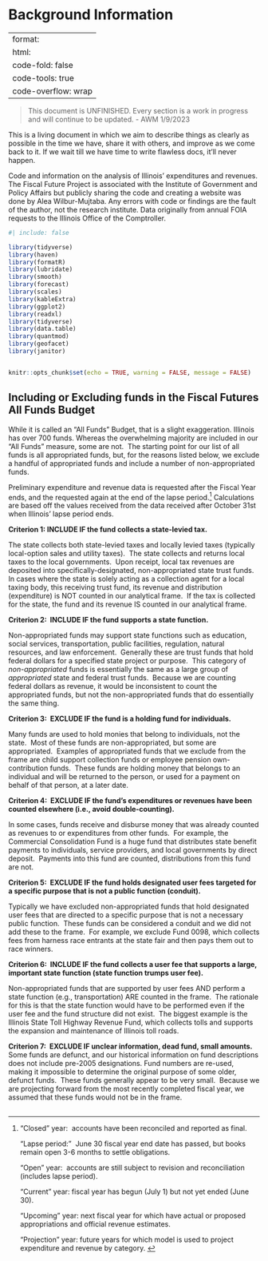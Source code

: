# Background Information {#sec-background-info .unnumbered}

---
format:
  html:
    code-fold: false
    code-tools: true
    code-overflow: wrap
---

> This document is UNFINISHED. Every section is a work in progress and will continue to be updated. - AWM 1/9/2023

This is a living document in which we aim to describe things as clearly as possible in the time we have, share it with others, and improve as we come back to it. If we wait till we have time to write flawless docs, it'll never happen.

Code and information on the analysis of Illinois' expenditures and revenues. The Fiscal Future Project is associated with the Institute of Government and Policy Affairs but publicly sharing the code and creating a website was done by Alea Wilbur-Mujtaba. Any errors with code or findings are the fault of the author, not the research institute. Data originally from annual FOIA requests to the Illinois Office of the Comptroller.

```r
#| include: false

library(tidyverse)
library(haven)
library(formatR)
library(lubridate)
library(smooth)
library(forecast)
library(scales)
library(kableExtra)
library(ggplot2)
library(readxl)
library(tidyverse)
library(data.table)
library(quantmod)
library(geofacet)
library(janitor)


knitr::opts_chunk$set(echo = TRUE, warning = FALSE, message = FALSE)

```

## Including or Excluding funds in the Fiscal Futures All Funds Budget

While it is called an "All Funds" Budget, that is a slight exaggeration. Illinois has over 700 funds. Whereas the overwhelming majority are included in our "All Funds" measure, some are not.  The starting point for our list of all funds is all appropriated funds, but, for the reasons listed below, we exclude a handful of appropriated funds and include a number of non-appropriated funds. 

Preliminary expenditure and revenue data is requested after the Fiscal Year ends, and the requested again at the end of the lapse period.[^index-1] Calculations are based off the values received from the data received after October 31st when Illinois' lapse period ends.

[^index-1]: "Closed" year:  accounts have been reconciled and reported as final.

    "Lapse period:"  June 30 fiscal year end date has passed, but books remain open 3-6 months to settle obligations.

    "Open" year:  accounts are still subject to revision and reconciliation (includes lapse period).

    "Current" year: fiscal year has begun (July 1) but not yet ended (June 30).

    "Upcoming" year: next fiscal year for which have actual or proposed appropriations and official revenue estimates.

    "Projection" year: future years for which model is used to project expenditure and revenue by category. 


**Criterion 1: INCLUDE IF the fund collects a state-levied tax.**

The state collects both state-levied taxes and locally levied taxes (typically local-option sales and utility taxes).  The state collects and returns local taxes to the local governments.  Upon receipt, local tax revenues are deposited into specifically-designated, non-appropriated state trust funds.  In cases where the state is solely acting as a collection agent for a local taxing body, this receiving trust fund, its revenue and distribution (expenditure) is NOT counted in our analytical frame.  If the tax is collected for the state, the fund and its revenue IS counted in our analytical frame. 

**Criterion 2:  INCLUDE IF the fund supports a state function.**

Non-appropriated funds may support state functions such as education, social services, transportation, public facilities, regulation, natural resources, and law enforcement.  Generally these are trust funds that hold federal dollars for a specified state project or purpose.  This category of *non-appropriated* funds is essentially the same as a large group of *appropriated* state and federal trust funds.  Because we are counting federal dollars as revenue, it would be inconsistent to count the appropriated funds, but not the non-appropriated funds that do essentially the same thing. 

**Criterion 3:  EXCLUDE IF the fund is a holding fund for individuals.**

Many funds are used to hold monies that belong to individuals, not the state.  Most of these funds are non-appropriated, but some are appropriated.  Examples of appropriated funds that we exclude from the frame are child support collection funds or employee pension own-contribution funds.  These funds are holding money that belongs to an individual and will be returned to the person, or used for a payment on behalf of that person, at a later date. 

**Criterion 4:  EXCLUDE IF the fund's expenditures or revenues have been counted elsewhere (i.e., avoid double-counting).**

In some cases, funds receive and disburse money that was already counted as revenues to or expenditures from other funds.  For example, the Commercial Consolidation Fund is a huge fund that distributes state benefit payments to individuals, service providers, and local governments by direct deposit.  Payments into this fund are counted, distributions from this fund are not. 

**Criterion 5:  EXCLUDE IF the fund holds designated user fees targeted for a specific purpose that is not a public function (conduit).**

Typically we have excluded non-appropriated funds that hold designated user fees that are directed to a specific purpose that is not a necessary public function.  These funds can be considered a conduit and we did not add these to the frame.  For example, we exclude Fund 0098, which collects fees from harness race entrants at the state fair and then pays them out to race winners.

**Criterion 6:  INCLUDE IF the fund collects a user fee that supports a large, important state function (state function trumps user fee).**

Non-appropriated funds that are supported by user fees AND perform a state function (e.g., transportation) ARE counted in the frame.  The rationale for this is that the state function would have to be performed even if the user fee and the fund structure did not exist.  The biggest example is the Illinois State Toll Highway Revenue Fund, which collects tolls and supports the expansion and maintenance of Illinois toll roads. 

**Criterion 7:  EXCLUDE IF unclear information, dead fund, small amounts.** Some funds are defunct, and our historical information on fund descriptions does not include pre-2005 designations. Fund numbers are re-used, making it impossible to determine the original purpose of some older, defunct funds.  These funds generally appear to be very small.  Because we are projecting forward from the most recently completed fiscal year, we assumed that these funds would not be in the frame. 

## 
